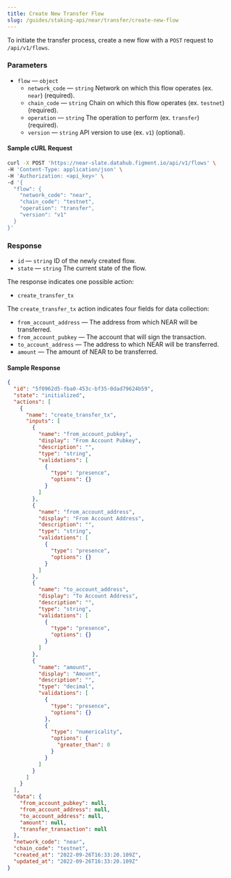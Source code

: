 ```yaml
---
title: Create New Transfer Flow
slug: /guides/staking-api/near/transfer/create-new-flow
---
```


To initiate the transfer process, create a new flow with a `POST` request to `/api/v1/flows`.

### Parameters

- `flow` &mdash; `object`
  - `network_code` &mdash; `string` Network on which this flow operates (ex. `near`) (required).
  - `chain_code` &mdash; `string` Chain on which this flow operates (ex. `testnet`) (required).
  - `operation` &mdash; `string` The operation to perform (ex. `transfer`) (required).
  - `version` &mdash; `string` API version to use (ex. `v1`) (optional).

#### Sample cURL Request

```bash {5-10}
curl -X POST 'https://near-slate.datahub.figment.io/api/v1/flows' \
-H 'Content-Type: application/json' \
-H 'Authorization: <api_key>' \
-d '{
  "flow": {
    "network_code": "near",
    "chain_code": "testnet",
    "operation": "transfer",
    "version": "v1"
  }
}'
```

### Response

- `id` &mdash; `string` ID of the newly created flow.
- `state` &mdash; `string` The current state of the flow.

The response indicates one possible action:

- `create_transfer_tx`

The `create_transfer_tx` action indicates four fields for data collection:

- `from_account_address` &mdash; The address from which NEAR will be transferred.
- `from_account_pubkey` &mdash; The account that will sign the transaction.
- `to_account_address` &mdash; The address to which NEAR will be transferred.
- `amount` &mdash; The amount of NEAR to be transferred.

#### Sample Response

```json {2-3,6,9,21,33,45}
{
  "id": "5f0962d5-fba0-453c-bf35-0dad79624b59",
  "state": "initialized",
  "actions": [
    {
      "name": "create_transfer_tx",
      "inputs": [
        {
          "name": "from_account_pubkey",
          "display": "From Account Pubkey",
          "description": "",
          "type": "string",
          "validations": [
            {
              "type": "presence",
              "options": {}
            }
          ]
        },
        {
          "name": "from_account_address",
          "display": "From Account Address",
          "description": "",
          "type": "string",
          "validations": [
            {
              "type": "presence",
              "options": {}
            }
          ]
        },
        {
          "name": "to_account_address",
          "display": "To Account Address",
          "description": "",
          "type": "string",
          "validations": [
            {
              "type": "presence",
              "options": {}
            }
          ]
        },
        {
          "name": "amount",
          "display": "Amount",
          "description": "",
          "type": "decimal",
          "validations": [
            {
              "type": "presence",
              "options": {}
            },
            {
              "type": "numericality",
              "options": {
                "greater_than": 0
              }
            }
          ]
        }
      ]
    }
  ],
  "data": {
    "from_account_pubkey": null,
    "from_account_address": null,
    "to_account_address": null,
    "amount": null,
    "transfer_transaction": null
  },
  "network_code": "near",
  "chain_code": "testnet",
  "created_at": "2022-09-26T16:33:20.109Z",
  "updated_at": "2022-09-26T16:33:20.109Z"
}
```
